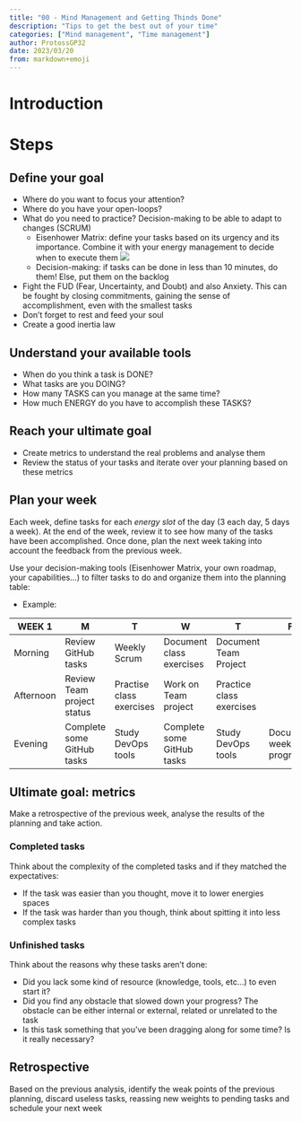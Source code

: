 ```yaml
---
title: "00 - Mind Management and Getting Thinds Done"
description: "Tips to get the best out of your time"
categories: ["Mind management", "Time management"]
author: ProtossGP32
date: 2023/03/20
from: markdown+emoji
---
```

# Introduction

# Steps
## Define your goal
- Where do you want to focus your attention?
- Where do you have your open-loops?
- What do you need to practice? Decision-making to be able to adapt to changes (SCRUM)
    - Eisenhower Matrix: define your tasks based on its urgency and its importance. Combine it with your energy management to decide when to execute them
    ![](https://images.ctfassets.net/dm4oa8qtogq0/6Z0iRvBwjXMLrd28BUzTW4/a3b7838c90a65b26a2edb6814e7430dd/eisenhower-matrix.png?fm=webp)
    - Decision-making: if tasks can be done in less than 10 minutes, do them! Else, put them on the backlog
- Fight the FUD (Fear, Uncertainty, and Doubt) and also Anxiety. This can be fought by closing commitments, gaining the sense of accomplishment, even with the smallest tasks
- Don't forget to rest and feed your soul
- Create a good inertia law

## Understand your available tools
- When do you think a task is DONE?
- What tasks are you DOING?
- How many TASKS can you manage at the same time?
- How much ENERGY do you have to accomplish these TASKS?

## Reach your ultimate goal
- Create metrics to understand the real problems and analyse them
- Review the status of your tasks and iterate over your planning based on these metrics

## Plan your week
Each week, define tasks for each _energy slot_ of the day (3 each day, 5 days a week). At the end of the week, review it to see how many of the tasks have been accomplished. Once done, plan the next week taking into account the feedback from the previous week.

Use your decision-making tools (Eisenhower Matrix, your own roadmap, your capabilities...) to filter tasks to do and organize them into the planning table:

- Example:

| WEEK 1      	| M                          	| T 	                    | W 	                    | T 	                    | F 	|
|-----------	|---                           	|---	                    |---	                    |---	                    |---	|
| Morning   	| Review GitHub tasks  	        | Weekly Scrum  	        | Document class exercises  | Document Team Project  	|   	|
| Afternoon 	| Review Team project status  	| Practise class exercises  | Work on Team project    	| Practice class exercises  |   	|
| Evening   	| Complete some GitHub tasks  	| Study DevOps tools      	| Complete some GitHub tasks| Study DevOps tools  	    | Document weekly progress  	|

## Ultimate goal: metrics
Make a retrospective of the previous week, analyse the results of the planning and take action.

### Completed tasks
Think about the complexity of the completed tasks and if they matched the expectatives:

- If the task was easier than you thought, move it to lower energies spaces
- If the task was harder than you though, think about spitting it into less complex tasks

### Unfinished tasks
Think about the reasons why these tasks aren't done:

- Did you lack some kind of resource (knowledge, tools, etc...) to even start it?
- Did you find any obstacle that slowed down your progress? The obstacle can be either internal or external, related or unrelated to the task
- Is this task something that you've been dragging along for some time? Is it really necessary?

## Retrospective
Based on the previous analysis, identify the weak points of the previous planning, discard useless tasks, reassing new weights to pending tasks and schedule your next week